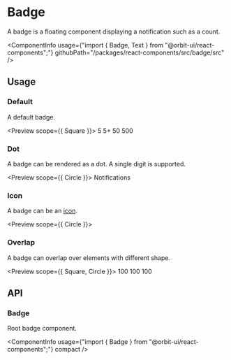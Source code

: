 
<Meta
    title="Components/Badge"
    id="badge"
/>

# Badge

<Tagline>A badge is a floating component displaying a notification such as a count.</Tagline>

<ComponentInfo
    usage={"import { Badge, Text } from \"@orbit-ui/react-components\";"}
    githubPath="/packages/react-components/src/badge/src"
/>

## Usage

### Default

A default badge.

<Preview scope={{ Square }}>
    <Story name="default">
        <Inline gap={8} verticalAlign="center">
            <Badge>
                <Text>5</Text>
                <Square />
            </Badge>
            <Badge>
                <Text>5+</Text>
                <Square />
            </Badge>
            <Badge>
                <Text>50</Text>
                <Square />
            </Badge>
            <Badge>
                <Text>500</Text>
                <Square />
            </Badge>
        </Inline>
    </Story>
</Preview>

### Dot

A badge can be rendered as a dot. A single digit is supported.

<Preview scope={{ Circle }}>
    <Story name="dot">
        <Inline gap={8} verticalAlign="center">
            <Badge variant="dot" overlap="circle">
                <Circle />
            </Badge>
            <Badge variant="dot" overlap="icon">
                <MailIcon size="lg" />
            </Badge>
            <Badge variant="dot">
                Notifications
            </Badge>
        </Inline>
    </Story>
</Preview>

### Icon

A badge can be an [icon](?path=/docs/icon-gallery--page).

<Preview scope={{ Circle }}>
    <Story name="icon">
        <Badge variant="icon" overlap="circle">
            <CheckCircleIcon />
            <Circle />
        </Badge>
    </Story>
</Preview>

### Overlap

A badge can overlap over elements with different shape.

<Preview scope={{ Square, Circle }}>
    <Story name="overlap">
        <Inline gap={13} verticalAlign="center">
            <Inline gap={8}>
                <Badge>
                    <Text>100</Text>
                    <Square />
                </Badge>
                <Badge variant="dot">
                    <Square />
                </Badge>
                <Badge variant="icon">
                    <CheckCircleIcon />
                    <Square />
                </Badge>
            </Inline>
            <Inline gap={8}>
                <Badge overlap="circle">
                    <Text>100</Text>
                    <Circle />
                </Badge>
                <Badge variant="dot" overlap="circle">
                    <Circle />
                </Badge>
                <Badge variant="icon" overlap="circle">
                    <CheckCircleIcon />
                    <Circle />
                </Badge>
            </Inline>
            <Inline gap={8}>
                <Badge overlap="icon">
                    <Text>100</Text>
                    <MailIcon size="lg" />
                </Badge>
                <Badge variant="dot" overlap="icon">
                    <MailIcon size="lg" />
                </Badge>
                <Badge variant="icon" overlap="icon">
                    <CheckCircleIcon />
                    <MailIcon size="lg" />
                </Badge>
            </Inline>
        </Inline>
    </Story>
</Preview>

## API

### Badge

Root badge component.

<ComponentInfo
    usage={"import { Badge } from \"@orbit-ui/react-components\";"}
    compact
/>

<ArgsTable of={InnerBadge} />
